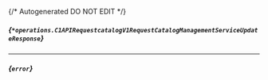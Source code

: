 {/* Autogenerated DO NOT EDIT  */}

##### *{`*operations.C1APIRequestcatalogV1RequestCatalogManagementServiceUpdateResponse`}*

<Collapsible defaultOpen openLabel={Labels.showProperties} closeLabel={Labels.hideProperties}>
  <C1APIRequestcatalogV1RequestCatalogManagementServiceUpdateResponse />
</Collapsible>


---
##### *{`error`}*


